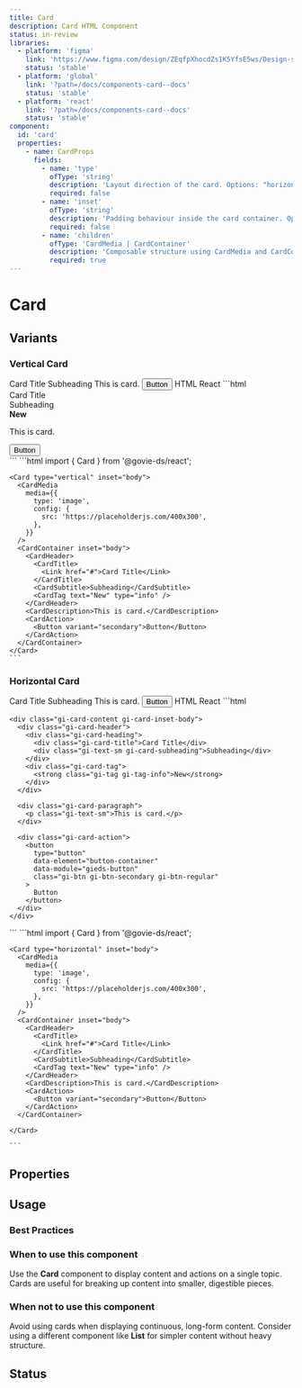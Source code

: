 ```yaml
---
title: Card
description: Card HTML Component
status: in-review
libraries:
  - platform: 'figma'
    link: 'https://www.figma.com/design/ZEqfpXhocdZs1K5YfsE5ws/Design-system?node-id=929-1576'
    status: 'stable'
  - platform: 'global'
    link: '?path=/docs/components-card--docs'
    status: 'stable'
  - platform: 'react'
    link: '?path=/docs/components-card--docs'
    status: 'stable'
component:
  id: 'card'
  properties:
    - name: CardProps
      fields:
        - name: 'type'
          ofType: 'string'
          description: 'Layout direction of the card. Options: "horizontal" or "vertical".'
          required: false
        - name: 'inset'
          ofType: 'string'
          description: 'Padding behaviour inside the card container. Options: "none", "body", or "full".'
          required: false
        - name: 'children'
          ofType: 'CardMedia | CardContainer'
          description: 'Composable structure using CardMedia and CardContainer. Inside CardContainer, valid children include: CardHeader, CardDescription, CardAction.'
          required: true
---
```


# Card

## Variants

### Vertical Card

<ComponentContainer>
  <Card type="vertical" inset="body">
    <CardMedia
      media={{
        type: 'image',
        config: {
          src: 'https://placeholderjs.com/400x300',
        },
      }}
    />
    <CardContainer inset="body">
      <CardHeader>
        <CardTitle>
          <Link href="#">Card Title</Link>
        </CardTitle>
        <CardSubtitle>Subheading</CardSubtitle>
        <CardTag text="New" type="info" />
      </CardHeader>
      <CardDescription>This is card.</CardDescription>
      <CardAction>
        <Button variant="secondary">Button</Button>
      </CardAction>
    </CardContainer>
  </Card>
</ComponentContainer>

<Tabs id="tab1">
  <TabList>
    <TabItem value="tab11" checked>HTML</TabItem>
    <TabItem value="tab13">React</TabItem>
  </TabList>
  <TabPanel value="tab11">
  ```html
   <div class="gi-card gi-card-vertical gi-card-inset-body">
    <div class="gi-card-image">
      <a href="">
        <img src="https://placeholderjs.com/400x300" alt="" />
      </a>
    </div>
    <div class="gi-card-content gi-card-inset-body">
      <div class="gi-card-header">
        <div class="gi-card-heading">
          <div class="gi-card-title">Card Title</div>
          <div class="gi-text-sm gi-card-subheading">Subheading</div>
        </div>
        <div class="gi-card-tag">
          <strong class="gi-tag gi-tag-info">New</strong>
        </div>
      </div>
      <div class="gi-card-paragraph">
        <p class="gi-text-sm">This is card.</p>
      </div>
      <div class="gi-card-action">
        <button
          type="button"
          data-element="button-container"
          data-module="gieds-button"
          class="gi-btn gi-btn-secondary gi-btn-regular"
        >
          Button
        </button>
      </div>
    </div>
  </div>
  ```
  </TabPanel>
  <TabPanel value="tab13">
    ```html
    import { Card } from '@govie-ds/react';

    <Card type="vertical" inset="body">
      <CardMedia
        media={{
          type: 'image',
          config: {
            src: 'https://placeholderjs.com/400x300',
          },
        }}
      />
      <CardContainer inset="body">
        <CardHeader>
          <CardTitle>
            <Link href="#">Card Title</Link>
          </CardTitle>
          <CardSubtitle>Subheading</CardSubtitle>
          <CardTag text="New" type="info" />
        </CardHeader>
        <CardDescription>This is card.</CardDescription>
        <CardAction>
          <Button variant="secondary">Button</Button>
        </CardAction>
      </CardContainer>
    </Card>
    ```

</TabPanel>
</Tabs>

### Horizontal Card

<ComponentContainer>
  <Card type="horizontal" inset="body">
    <CardMedia
      media={{
        type: 'image',
        config: {
          src: 'https://placeholderjs.com/400x300',
        },
      }}
    />
    <CardContainer inset="body">
      <CardHeader>
        <CardTitle>
          <Link href="#">Card Title</Link>
        </CardTitle>
        <CardSubtitle>Subheading</CardSubtitle>
        <CardTag text="New" type="info" />
      </CardHeader>
      <CardDescription>This is card.</CardDescription>
      <CardAction>
        <Button variant="secondary">Button</Button>
      </CardAction>
    </CardContainer>
  </Card>

</ComponentContainer>

<Tabs id="tab2">
  <TabList>
    <TabItem value="tab21" checked>HTML</TabItem>
    <TabItem value="tab23">React</TabItem>
  </TabList>
  <TabPanel value="tab21">
  ```html
  <div class="gi-card gi-card-horizontal gi-card-inset-body">
    <div class="gi-card-image">
      <a href="">
        <img src="https://placeholderjs.com/400x300" alt="" />
      </a>
    </div>

    <div class="gi-card-content gi-card-inset-body">
      <div class="gi-card-header">
        <div class="gi-card-heading">
          <div class="gi-card-title">Card Title</div>
          <div class="gi-text-sm gi-card-subheading">Subheading</div>
        </div>
        <div class="gi-card-tag">
          <strong class="gi-tag gi-tag-info">New</strong>
        </div>
      </div>

      <div class="gi-card-paragraph">
        <p class="gi-text-sm">This is card.</p>
      </div>

      <div class="gi-card-action">
        <button
          type="button"
          data-element="button-container"
          data-module="gieds-button"
          class="gi-btn gi-btn-secondary gi-btn-regular"
        >
          Button
        </button>
      </div>
    </div>

  </div>
  ```
  </TabPanel>
  <TabPanel value="tab23">
    ```html
    import { Card } from '@govie-ds/react';

    <Card type="horizontal" inset="body">
      <CardMedia
        media={{
          type: 'image',
          config: {
            src: 'https://placeholderjs.com/400x300',
          },
        }}
      />
      <CardContainer inset="body">
        <CardHeader>
          <CardTitle>
            <Link href="#">Card Title</Link>
          </CardTitle>
          <CardSubtitle>Subheading</CardSubtitle>
          <CardTag text="New" type="info" />
        </CardHeader>
        <CardDescription>This is card.</CardDescription>
        <CardAction>
          <Button variant="secondary">Button</Button>
        </CardAction>
      </CardContainer>

    </Card>

    ```

  </TabPanel>
</Tabs>

## Properties

<ComponentPropertiesTable componentId="card" />

## Usage

### Best Practices

### When to use this component

Use the **Card** component to display content and actions on a single topic. Cards are useful for breaking up content into smaller, digestible pieces.

### When not to use this component

Avoid using cards when displaying continuous, long-form content. Consider using a different component like **List** for simpler content without heavy structure.

## Status

<ComponentStatusBlock componentId="card" />
